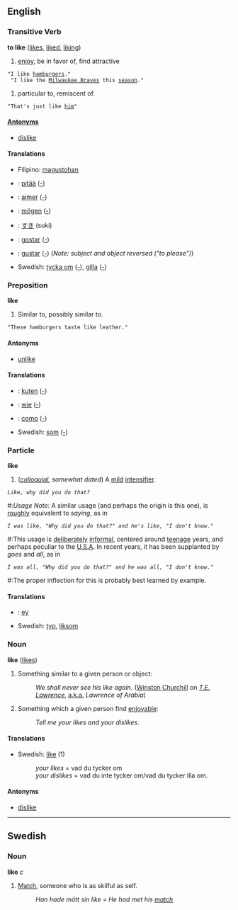 ==English==
===Transitive Verb===
'''to like''' ([[likes]], [[liked]], [[liking]])

# [[enjoy]], be in favor of, find attractive
 "I like [[hamburger]]s."<br>
 "I like the [[w:Milwaukee Braves|Milwaukee Braves]] this [[season]]."
# particular to, remiscent of.
 "That's just like [[him]]"

====[[Antonym]]s====
*[[dislike]]

====Translations====
* Filipino: [[magustohan]]
* {{fi}}: [[pitää]] ([[:fi:pitää|-]])
* {{fr}}: [[aimer]] ([[:fr:aimer|-]])
* {{de}}: [[mögen]] ([[:de:mögen|-]])
* {{ja}}: [[すき]] (suki)
* {{pt}}: [[gostar]] ([[:pt:gostar|-]])
* {{es}}: [[gustar]] ([[:es:gustar|-]]) (''Note: subject and object reversed ("to please")'')
* Swedish: [[tycka om]] ([[:sv:tycka om|-]]), [[gilla]] ([[:sv:gilla|-]])

===Preposition===
'''like'''

# Similar to, possibly similar to.
 "These hamburgers taste like leather."

====Antonyms====
*[[unlike]]

====Translations====
*{{fi}}: [[kuten]] ([[:fi:kuten|-]])
*{{de}}: [[wie]] ([[:de:wie|-]])
*{{es}}: [[como]] ([[:es:como|-]])
*Swedish: [[som]] ([[:sv:som|-]])

===Particle===
'''like'''

# (''[[colloquial]], somewhat dated'') A [[mild]] [[w:intensifier|intensifier]].
 ''Like, why did you do that?''
#:''Usage Note:'' A similar usage (and perhaps the origin is this one), is [[rough]]ly equivalent to ''saying'', as in
 ''I was like, "Why did you do that?" and he's like, "I don't know."''
#:This usage is [[deliberate]]ly [[informal]], centered around [[teenage]] years, and perhaps peculiar to the [[w:U.S.A.|U.S.A]].  In recent years, it has been supplanted by ''goes'' and ''all'', as in
 ''I was all, "Why did you do that?" and he was all, "I don't know."''
#:The proper inflection for this is probably best learned by example.

==== Translations ====
* {{de}}: [[ey]]
*Swedish: [[typ]], [[liksom]]

===Noun===
'''like''' ([[likes]])

# Something similar to a given person or object:
#:''We shall never see his like again.'' ([[w:Winston Churchill|Winston Churchill]] on ''[[w:T. E. Lawrence|T.E. Lawrence]]'', [[a.k.a.]] ''Lawrence of Arabia'')
# Something which a given person find [[enjoy ]]able:
#:''Tell me your likes and your dislikes''.

==== Translations ====
*Swedish: [[like#Swedish|like]] (1)
*:''your likes'' = vad du tycker om
*:''your dislikes'' = vad du inte tycker om/vad du tycker illa om.


====Antonyms====
*[[dislike]]

----
==Swedish==
===Noun===
'''like''' ''c'' 
#[[Match]], someone who is as skilful as self. 
#:''Han hade mött sin like'' = ''He had met his [[match]]''